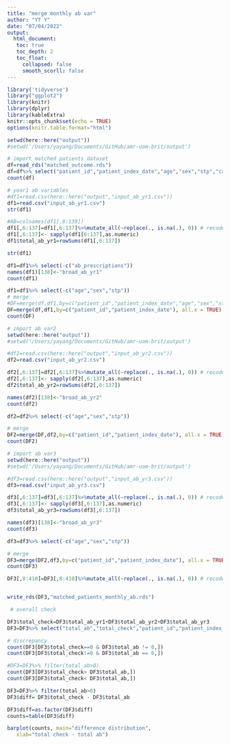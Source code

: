 ```yaml
---
title: "merge monthly ab var"
author: "YT Y"
date: "07/04/2022"
output: 
  html_document:
   toc: true
   toc_depth: 2
   toc_float:
     collapsed: false
     smooth_scorll: false
---
```


```r
library('tidyverse')
library("ggplot2")
library(knitr)
library(dplyr)
library(kableExtra)
knitr::opts_chunk$set(echo = TRUE)
options(knitr.table.format="html")


```


```r
setwd(here::here("output"))
#setwd('/Users/yayang/Documents/GitHub/amr-uom-brit/output')

# import matched patients dataset
df=read_rds("matched_outcome.rds")
df=df%>% select("patient_id","patient_index_date","age","sex","stp","case","subclass","total_ab")
count(df)

# year1 ab variables
#df1=read.csv(here::here("output","input_ab_yr1.csv"))
df1=read.csv("input_ab_yr1.csv")
str(df1)

#AB=colnames(df1[,8:139])
df1[,6:137]=df1[,6:137]%>%mutate_all(~replace(., is.na(.), 0)) # recode NA -> 0
df1[,6:137]<- sapply(df1[6:137],as.numeric)
df1$total_ab_yr1=rowSums(df1[,6:137])

str(df1)

df1=df1%>% select(-c("ab_prescriptions"))
names(df1)[138]<-"broad_ab_yr1"
count(df1)

df1=df1%>% select(-c("age","sex","stp"))
# merge
#DF=merge(df,df1,by=c("patient_id","patient_index_date","age","sex","stp"))
DF=merge(df,df1,by=c("patient_id","patient_index_date"), all.x = TRUE)
count(DF)

```

```r
# import ab var2
setwd(here::here("output"))
#setwd('/Users/yayang/Documents/GitHub/amr-uom-brit/output')

#df2=read.csv(here::here("output","input_ab_yr2.csv"))
df2=read.csv("input_ab_yr2.csv")

df2[,6:137]=df2[,6:137]%>%mutate_all(~replace(., is.na(.), 0)) # recode NA -> 0
df2[,6:137]<- sapply(df2[,6:137],as.numeric)
df2$total_ab_yr2=rowSums(df2[,6:137])

names(df2)[138]<-"broad_ab_yr2"
count(df2)

df2=df2%>% select(-c("age","sex","stp"))

# merge
DF2=merge(DF,df2,by=c("patient_id","patient_index_date"), all.x = TRUE)
count(DF2)

```

```r
# import ab var3
setwd(here::here("output"))
#setwd('/Users/yayang/Documents/GitHub/amr-uom-brit/output')

#df3=read.csv(here::here("output","input_ab_yr3.csv"))
df3=read.csv("input_ab_yr3.csv")

df3[,6:137]=df3[,6:137]%>%mutate_all(~replace(., is.na(.), 0)) # recode NA -> 0
df3[,6:137]<- sapply(df3[,6:137],as.numeric)
df3$total_ab_yr3=rowSums(df3[,6:137])

names(df3)[138]<-"broad_ab_yr3"
count(df3)

df3=df3%>% select(-c("age","sex","stp"))

# merge
DF3=merge(DF2,df3,by=c("patient_id","patient_index_date"), all.x = TRUE)
count(DF3)

DF3[,8:410]=DF3[,8:410]%>%mutate_all(~replace(., is.na(.), 0)) # recode NA -> 0


write_rds(DF3,"matched_patients_monthly_ab.rds")
```

```r
 # overall check

DF3$total_check=DF3$total_ab_yr1+DF3$total_ab_yr2+DF3$total_ab_yr3
DF3=DF3%>% select("total_ab","total_check","patient_id","patient_index_date")

# discrepancy
count(DF3[DF3$total_check==0 & DF3$total_ab != 0,])
count(DF3[DF3$total_check!=0 & DF3$total_ab == 0,])

#DF3=DF3%>% filter(total_ab>0)
count(DF3[DF3$total_check> DF3$total_ab,])
count(DF3[DF3$total_check< DF3$total_ab,])

```

```r

DF3=DF3%>% filter(total_ab>0)
DF3$diff= DF3$total_check - DF3$total_ab

DF3$diff=as.factor(DF3$diff)
counts=table(DF3$diff)

barplot(counts, main="difference distribution",
   xlab="total check - total ab")
```

